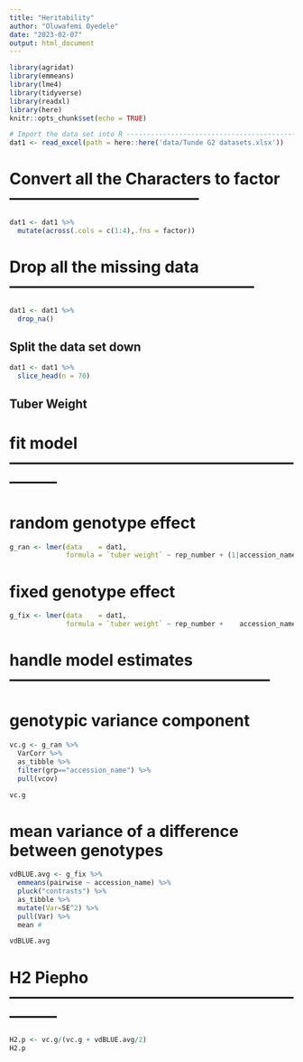 ```yaml
---
title: "Heritability"
author: "Oluwafemi Oyedele"
date: "2023-02-07"
output: html_document
---
```


```r
library(agridat)
library(emmeans)
library(lme4)
library(tidyverse)
library(readxl)
library(here)
knitr::opts_chunk$set(echo = TRUE)
```


```r
# Import the data set into R -----------------------------------------------
dat1 <- read_excel(path = here::here('data/Tunde G2 datasets.xlsx'))
```


# Convert all the Characters to factor ------------------------------------
```r
dat1 <- dat1 %>%
  mutate(across(.cols = c(1:4),.fns = factor))
```
# Drop all the missing data -----------------------------------------------
```r
dat1 <- dat1 %>%
  drop_na()
```

## Split the data set down

```r
dat1 <- dat1 %>% 
  slice_head(n = 70)
```


## Tuber Weight

# fit model ---------------------------------------------------------------
# random genotype effect

```r
g_ran <- lmer(data    = dat1,
              formula = `tuber weight` ~ rep_number + (1|accession_name) + (1|rep_number:block_number))

```

# fixed genotype effect

```r
g_fix <- lmer(data    = dat1,
              formula = `tuber weight` ~ rep_number +    accession_name  + (1|rep_number:block_number))
```

# handle model estimates --------------------------------------------------
# genotypic variance component

```r
vc.g <- g_ran %>%
  VarCorr %>%
  as_tibble %>%
  filter(grp=="accession_name") %>%
  pull(vcov) 

vc.g
```
# mean variance of a difference between genotypes

```r
vdBLUE.avg <- g_fix %>%
  emmeans(pairwise ~ accession_name) %>%
  pluck("contrasts") %>%
  as_tibble %>%
  mutate(Var=SE^2) %>%
  pull(Var) %>%
  mean #

vdBLUE.avg
```

# H2 Piepho ---------------------------------------------------------------
```r
H2.p <- vc.g/(vc.g + vdBLUE.avg/2)
H2.p
```

